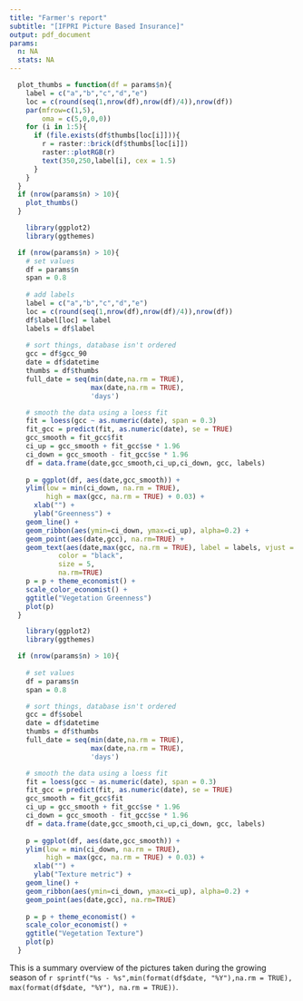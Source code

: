 ```yaml
---
title: "Farmer's report"
subtitle: "[IFPRI Picture Based Insurance]"
output: pdf_document
params:
  n: NA
  stats: NA
---
```


\begin{center}
  Report for farmer: \# `r params$n$uniqueuserid[1]`, 
  field: \# `r params$n$uniquecropsiteid[1]`,
  max damage: `r params$stats[2]` \%,
  PBI payout: `r params$stats[3]`,
  loss category: `r params$stats[4]`,
  PBI reason: `r params$stats[5]`
\end{center}

```r
  plot_thumbs = function(df = params$n){
    label = c("a","b","c","d","e")
    loc = c(round(seq(1,nrow(df),nrow(df)/4)),nrow(df))
    par(mfrow=c(1,5),
        oma = c(5,0,0,0))
    for (i in 1:5){
      if (file.exists(df$thumbs[loc[i]])){
        r = raster::brick(df$thumbs[loc[i]])
        raster::plotRGB(r)
        text(350,250,label[i], cex = 1.5)
      }
    }
  }
  if (nrow(params$n) > 10){
    plot_thumbs()
  }
```

```r
  
    library(ggplot2)
    library(ggthemes)

  if (nrow(params$n) > 10){
    # set values
    df = params$n
    span = 0.8
  
    # add labels
    label = c("a","b","c","d","e")
    loc = c(round(seq(1,nrow(df),nrow(df)/4)),nrow(df))
    df$label[loc] = label
    labels = df$label
    
    # sort things, database isn't ordered  
    gcc = df$gcc_90
    date = df$datetime
    thumbs = df$thumbs
    full_date = seq(min(date,na.rm = TRUE),
                    max(date,na.rm = TRUE),
                    'days')

    # smooth the data using a loess fit
    fit = loess(gcc ~ as.numeric(date), span = 0.3)
    fit_gcc = predict(fit, as.numeric(date), se = TRUE)
    gcc_smooth = fit_gcc$fit
    ci_up = gcc_smooth + fit_gcc$se * 1.96
    ci_down = gcc_smooth - fit_gcc$se * 1.96
    df = data.frame(date,gcc_smooth,ci_up,ci_down, gcc, labels)
    
    p = ggplot(df, aes(date,gcc_smooth)) + 
    ylim(low = min(ci_down, na.rm = TRUE),
         high = max(gcc, na.rm = TRUE) + 0.03) +
      xlab("") +
      ylab("Greenness") +
    geom_line() +
    geom_ribbon(aes(ymin=ci_down, ymax=ci_up), alpha=0.2) +
    geom_point(aes(date,gcc), na.rm=TRUE) +
    geom_text(aes(date,max(gcc, na.rm = TRUE), label = labels, vjust = -0.5),
            color = "black",
            size = 5,
            na.rm=TRUE)  
    p = p + theme_economist() +
    scale_color_economist() +
    ggtitle("Vegetation Greenness")
    plot(p)
  }
```

```r
  
    library(ggplot2)
    library(ggthemes)

  if (nrow(params$n) > 10){
    
    # set values
    df = params$n
    span = 0.8

    # sort things, database isn't ordered  
    gcc = df$sobel
    date = df$datetime
    thumbs = df$thumbs
    full_date = seq(min(date,na.rm = TRUE),
                    max(date,na.rm = TRUE),
                    'days')

    # smooth the data using a loess fit
    fit = loess(gcc ~ as.numeric(date), span = 0.3)
    fit_gcc = predict(fit, as.numeric(date), se = TRUE)
    gcc_smooth = fit_gcc$fit
    ci_up = gcc_smooth + fit_gcc$se * 1.96
    ci_down = gcc_smooth - fit_gcc$se * 1.96
    df = data.frame(date,gcc_smooth,ci_up,ci_down, gcc, labels)
    
    p = ggplot(df, aes(date,gcc_smooth)) + 
    ylim(low = min(ci_down, na.rm = TRUE),
         high = max(gcc, na.rm = TRUE) + 0.03) +
      xlab("") +
      ylab("Texture metric") +
    geom_line() +
    geom_ribbon(aes(ymin=ci_down, ymax=ci_up), alpha=0.2) +
    geom_point(aes(date,gcc), na.rm=TRUE)
    
    p = p + theme_economist() +
    scale_color_economist() +
    ggtitle("Vegetation Texture")
    plot(p)
  }
```

This is a summary overview of the pictures taken during the growing season of `r sprintf("%s - %s",min(format(df$date, "%Y"),na.rm = TRUE), max(format(df$date, "%Y"), na.rm = TRUE))`.